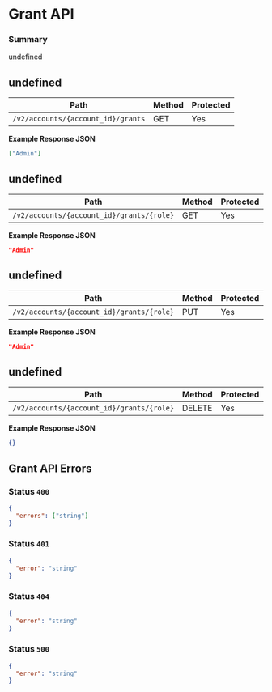 # Grant API

### Summary

undefined

## undefined

| Path                               | Method | Protected |
| ---------------------------------- | ------ | --------- |
| `/v2/accounts/{account_id}/grants` | GET    | Yes       |

**Example Response JSON**

```json copy
["Admin"]
```

## undefined

| Path                                      | Method | Protected |
| ----------------------------------------- | ------ | --------- |
| `/v2/accounts/{account_id}/grants/{role}` | GET    | Yes       |

**Example Response JSON**

```json copy
"Admin"
```

## undefined

| Path                                      | Method | Protected |
| ----------------------------------------- | ------ | --------- |
| `/v2/accounts/{account_id}/grants/{role}` | PUT    | Yes       |

**Example Response JSON**

```json copy
"Admin"
```

## undefined

| Path                                      | Method | Protected |
| ----------------------------------------- | ------ | --------- |
| `/v2/accounts/{account_id}/grants/{role}` | DELETE | Yes       |

**Example Response JSON**

```json copy
{}
```

## Grant API Errors

### Status `400`

```json copy
{
  "errors": ["string"]
}
```

### Status `401`

```json copy
{
  "error": "string"
}
```

### Status `404`

```json copy
{
  "error": "string"
}
```

### Status `500`

```json copy
{
  "error": "string"
}
```
